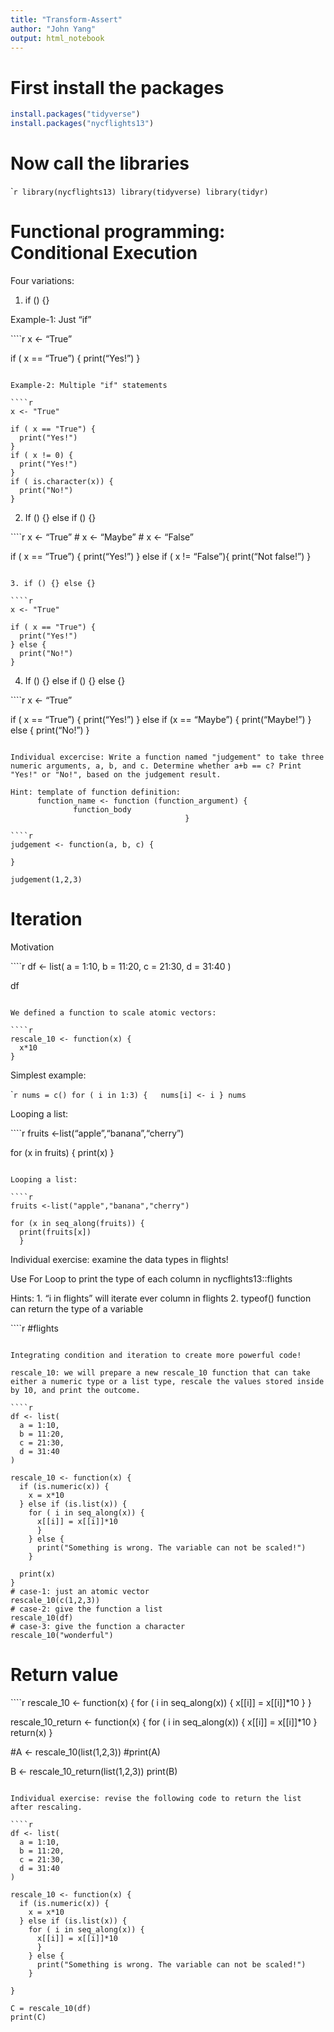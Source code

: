 ```yaml
---
title: "Transform-Assert"
author: "John Yang"
output: html_notebook
---
```


# First install the packages
```r
install.packages("tidyverse")
install.packages("nycflights13")
```
# Now call the libraries

````r
library(nycflights13)
library(tidyverse)
library(tidyr)
```

# Functional programming: Conditional Execution

Four variations:

1. if () {}

Example-1: Just "if"

````r
x <- "True"

if ( x == "True") {
  print("Yes!")
} 

```

Example-2: Multiple "if" statements

````r
x <- "True"

if ( x == "True") {
  print("Yes!")
} 
if ( x != 0) {
  print("Yes!")
}
if ( is.character(x)) {
  print("No!")
}
```

2. If () {} else if () {}

````r
x <- "True"
# x <- "Maybe"
# x <- "False"

if ( x == "True") {
  print("Yes!")
} else if ( x != "False"){
  print("Not false!")
}

```

3. if () {} else {}

````r
x <- "True"

if ( x == "True") {
  print("Yes!")
} else {
  print("No!")
}

```

4. If () {} else if () {} else {}

````r
x <- "True"

if ( x == "True") {
  print("Yes!")
} else if (x == "Maybe") {
  print("Maybe!")
} else {
  print("No!")
}

```

Individual excercise: Write a function named "judgement" to take three numeric arguments, a, b, and c. Determine whether a+b == c? Print "Yes!" or "No!", based on the judgement result. 

Hint: template of function definition: 
      function_name <- function (function_argument) {
              function_body
                                       }

````r
judgement <- function(a, b, c) {

}

judgement(1,2,3)
```

# Iteration

Motivation

````r
df <- list(
  a = 1:10,
  b = 11:20,
  c = 21:30,
  d = 31:40
)

df
```

We defined a function to scale atomic vectors:

````r
rescale_10 <- function(x) {
  x*10
}

```

Simplest example:

````r
nums = c()
for ( i in 1:3) {
  nums[i] <- i
}
nums
```

Looping a list:

````r
fruits <-list("apple","banana","cherry")

for (x in fruits) {
  print(x)
  }
```

Looping a list:

````r
fruits <-list("apple","banana","cherry")

for (x in seq_along(fruits)) {
  print(fruits[x])
  }
```

Individual exercise: examine the data types in flights!

Use For Loop to print the type of each column in nycflights13::flights

Hints: 
1. "i in flights" will iterate ever column in flights 
2. typeof() function can return the type of a variable

````r
#flights



```

Integrating condition and iteration to create more powerful code!

rescale_10: we will prepare a new rescale_10 function that can take either a numeric type or a list type, rescale the values stored inside by 10, and print the outcome.

````r
df <- list(
  a = 1:10,
  b = 11:20,
  c = 21:30,
  d = 31:40
)

rescale_10 <- function(x) {
  if (is.numeric(x)) {
    x = x*10
  } else if (is.list(x)) {
    for ( i in seq_along(x)) {
      x[[i]] = x[[i]]*10
      } 
    } else {
      print("Something is wrong. The variable can not be scaled!")
    }
  
  print(x)
}
# case-1: just an atomic vector
rescale_10(c(1,2,3))
# case-2: give the function a list
rescale_10(df)
# case-3: give the function a character
rescale_10("wonderful")
```

# Return value

````r
rescale_10 <- function(x) {
  for ( i in seq_along(x)) {
      x[[i]] = x[[i]]*10
  }
}

rescale_10_return <- function(x) {
  for ( i in seq_along(x)) {
      x[[i]] = x[[i]]*10
  }
  return(x)
}

#A <- rescale_10(list(1,2,3))
#print(A)

B <- rescale_10_return(list(1,2,3))
print(B)
```

Individual exercise: revise the following code to return the list after rescaling. 

````r
df <- list(
  a = 1:10,
  b = 11:20,
  c = 21:30,
  d = 31:40
)

rescale_10 <- function(x) {
  if (is.numeric(x)) {
    x = x*10
  } else if (is.list(x)) {
    for ( i in seq_along(x)) {
      x[[i]] = x[[i]]*10
      } 
    } else {
      print("Something is wrong. The variable can not be scaled!")
    }
  
}

C = rescale_10(df)
print(C)
```